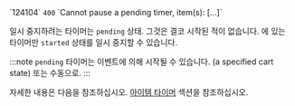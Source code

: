 <tr>
<td>`124104`</td>
<td><code>400</code></td>
<td>`Cannot pause a pending timer, item(s): [...]`</td>
<td>

일시 중지하려는 타이머는 `pending` 상태. 그것은 결코 시작된 적이 없습니다. 에 있는 타이머만 `started` 상태를 일시 중지할 수 있습니다.

:::note
`pending` 타이머는 이벤트에 의해 시작될 수 있습니다. (a specified cart state) 또는 수동으로.
:::

자세한 내용은 다음을 참조하십시오. [아이템 타이머](/docs/concepts/timer) 섹션을 참조하십시오.

</td>
</tr>